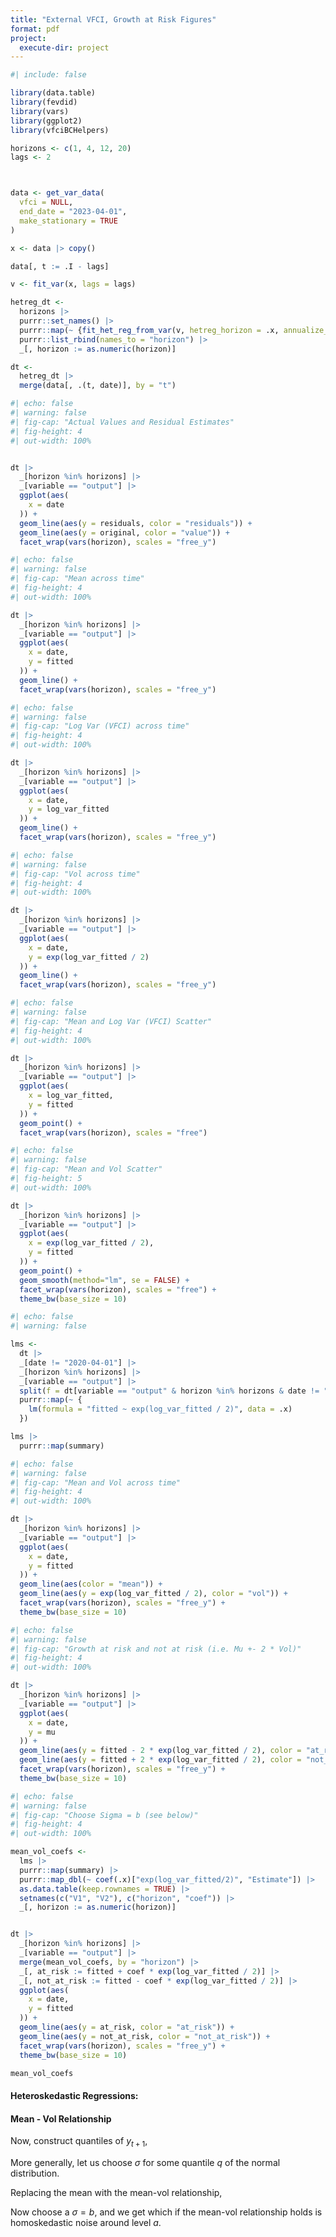 ```yaml
---
title: "External VFCI, Growth at Risk Figures"
format: pdf
project:
  execute-dir: project
---
```


```r
#| include: false

library(data.table)
library(fevdid)
library(vars)
library(ggplot2)
library(vfciBCHelpers)
```

```r
horizons <- c(1, 4, 12, 20)
lags <- 2



data <- get_var_data(
  vfci = NULL,
  end_date = "2023-04-01",
  make_stationary = TRUE
)

x <- data |> copy()

data[, t := .I - lags]

v <- fit_var(x, lags = lags)

hetreg_dt <-
  horizons |>
  purrr::set_names() |>
  purrr::map(~ {fit_het_reg_from_var(v, hetreg_horizon = .x, annualize_factor = 4, cumsum = TRUE)$dt}) |>
  purrr::list_rbind(names_to = "horizon") |>
  _[, horizon := as.numeric(horizon)]

dt <-
  hetreg_dt |>
  merge(data[, .(t, date)], by = "t")
```


```r
#| echo: false
#| warning: false
#| fig-cap: "Actual Values and Residual Estimates"
#| fig-height: 4
#| out-width: 100%


dt |>
  _[horizon %in% horizons] |>
  _[variable == "output"] |>
  ggplot(aes(
    x = date
  )) +
  geom_line(aes(y = residuals, color = "residuals")) +
  geom_line(aes(y = original, color = "value")) +
  facet_wrap(vars(horizon), scales = "free_y")

```

```r
#| echo: false
#| warning: false
#| fig-cap: "Mean across time"
#| fig-height: 4
#| out-width: 100%

dt |>
  _[horizon %in% horizons] |>
  _[variable == "output"] |>
  ggplot(aes(
    x = date,
    y = fitted
  )) +
  geom_line() +
  facet_wrap(vars(horizon), scales = "free_y")

```

```r
#| echo: false
#| warning: false
#| fig-cap: "Log Var (VFCI) across time"
#| fig-height: 4
#| out-width: 100%

dt |>
  _[horizon %in% horizons] |>
  _[variable == "output"] |>
  ggplot(aes(
    x = date,
    y = log_var_fitted
  )) +
  geom_line() +
  facet_wrap(vars(horizon), scales = "free_y")

```

```r
#| echo: false
#| warning: false
#| fig-cap: "Vol across time"
#| fig-height: 4
#| out-width: 100%

dt |>
  _[horizon %in% horizons] |>
  _[variable == "output"] |>
  ggplot(aes(
    x = date,
    y = exp(log_var_fitted / 2)
  )) +
  geom_line() +
  facet_wrap(vars(horizon), scales = "free_y")

```

```r
#| echo: false
#| warning: false
#| fig-cap: "Mean and Log Var (VFCI) Scatter"
#| fig-height: 4
#| out-width: 100%

dt |>
  _[horizon %in% horizons] |>
  _[variable == "output"] |>
  ggplot(aes(
    x = log_var_fitted,
    y = fitted
  )) +
  geom_point() +
  facet_wrap(vars(horizon), scales = "free")

```

```r
#| echo: false
#| warning: false
#| fig-cap: "Mean and Vol Scatter"
#| fig-height: 5
#| out-width: 100%

dt |>
  _[horizon %in% horizons] |>
  _[variable == "output"] |>
  ggplot(aes(
    x = exp(log_var_fitted / 2),
    y = fitted
  )) +
  geom_point() +
  geom_smooth(method="lm", se = FALSE) +
  facet_wrap(vars(horizon), scales = "free") +
  theme_bw(base_size = 10)

```

\newpage

```r
#| echo: false
#| warning: false

lms <-
  dt |>
  _[date != "2020-04-01"] |>
  _[horizon %in% horizons] |>
  _[variable == "output"] |>
  split(f = dt[variable == "output" & horizon %in% horizons & date != "2020-04-01", horizon]) |>
  purrr::map(~ {
    lm(formula = "fitted ~ exp(log_var_fitted / 2)", data = .x)
  })

lms |>
  purrr::map(summary)

```


```r
#| echo: false
#| warning: false
#| fig-cap: "Mean and Vol across time"
#| fig-height: 4
#| out-width: 100%

dt |>
  _[horizon %in% horizons] |>
  _[variable == "output"] |>
  ggplot(aes(
    x = date,
    y = fitted
  )) +
  geom_line(aes(color = "mean")) +
  geom_line(aes(y = exp(log_var_fitted / 2), color = "vol")) +
  facet_wrap(vars(horizon), scales = "free_y") +
  theme_bw(base_size = 10)

```

```r
#| echo: false
#| warning: false
#| fig-cap: "Growth at risk and not at risk (i.e. Mu +- 2 * Vol)"
#| fig-height: 4
#| out-width: 100%

dt |>
  _[horizon %in% horizons] |>
  _[variable == "output"] |>
  ggplot(aes(
    x = date,
    y = mu
  )) +
  geom_line(aes(y = fitted - 2 * exp(log_var_fitted / 2), color = "at_risk")) +
  geom_line(aes(y = fitted + 2 * exp(log_var_fitted / 2), color = "not_at_risk")) +
  facet_wrap(vars(horizon), scales = "free_y") +
  theme_bw(base_size = 10)

```

```r
#| echo: false
#| warning: false
#| fig-cap: "Choose Sigma = b (see below)"
#| fig-height: 4
#| out-width: 100%

mean_vol_coefs <-
  lms |>
  purrr::map(summary) |>
  purrr::map_dbl(~ coef(.x)["exp(log_var_fitted/2)", "Estimate"]) |>
  as.data.table(keep.rownames = TRUE) |>
  setnames(c("V1", "V2"), c("horizon", "coef")) |>
  _[, horizon := as.numeric(horizon)]


dt |>
  _[horizon %in% horizons] |>
  _[variable == "output"] |>
  merge(mean_vol_coefs, by = "horizon") |>
  _[, at_risk := fitted + coef * exp(log_var_fitted / 2)] |>
  _[, not_at_risk := fitted - coef * exp(log_var_fitted / 2)] |>
  ggplot(aes(
    x = date,
    y = fitted
  )) +
  geom_line(aes(y = at_risk, color = "at_risk")) +
  geom_line(aes(y = not_at_risk, color = "not_at_risk")) +
  facet_wrap(vars(horizon), scales = "free_y") +
  theme_bw(base_size = 10)

```

```r

mean_vol_coefs

```

\newpage

#### Heteroskedastic Regressions:
\begin{align}
y_{t+1} &= \beta_0 + \beta R_t + \epsilon_{t+1}
\\
\log(\widehat{\epsilon_{t+1}^2}) &= \gamma_0 + \gamma R_t + \eta_{t+1}
\\
\text{VFCI}_{t+1} &= \widehat{\log(\widehat{\epsilon_{t+1}^2})}
\end{align}

#### Mean - Vol Relationship
\begin{align}
\widehat{y}_{t+1} &= a + b \exp(\widehat{\text{VFCI}}_{t+1}) + c_{t+1}
\end{align}

Now, construct quantiles of $y_{t+1}$,
\begin{align*}
\widehat{y}_{t+1}^{\text{q05}} &= \widehat{y}_{t+1} - 1.96 \cdot \exp(\widehat{\text{VFCI}}_{t+1})
\end{align*}

More generally, let us choose $\sigma$ for some quantile $q$ of the normal distribution.
\begin{align*}
\widehat{y}_{t+1}^{\text{q}} &= \widehat{y}_{t+1} - \sigma \cdot \exp(\widehat{\text{VFCI}}_{t+1})
\end{align*}

Replacing the mean with the mean-vol relationship,
\begin{align*}
\widehat{y}_{t+1}^{\text{q}} &= a + b \exp(\widehat{\text{VFCI}}_{t+1}) + c_{t+1} - \sigma \cdot \exp(\widehat{\text{VFCI}}_{t+1})
\end{align*}

Now choose a $\sigma = b$, and we get
\begin{align}
\widehat{y}_{t+1}^{\text{q}^*} &= a + c_{t+1}
\end{align}
which if the mean-vol relationship holds is homoskedastic noise around level $a$.